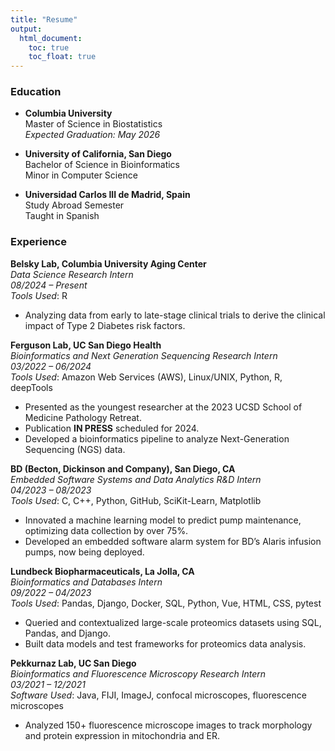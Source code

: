```yaml
---
title: "Resume"
output: 
  html_document:
    toc: true
    toc_float: true
---
```


### Education

- **Columbia University**  
  Master of Science in Biostatistics  
  *Expected Graduation: May 2026*

- **University of California, San Diego**  
  Bachelor of Science in Bioinformatics  
  Minor in Computer Science  

- **Universidad Carlos III de Madrid, Spain**  
  Study Abroad Semester  
  Taught in Spanish


### Experience

**Belsky Lab, Columbia University Aging Center**  
*Data Science Research Intern*  
*08/2024 – Present*  
*Tools Used*: R  

- Analyzing data from early to late-stage clinical trials to derive the clinical impact of Type 2 Diabetes risk factors.

**Ferguson Lab, UC San Diego Health**  
*Bioinformatics and Next Generation Sequencing Research Intern*  
*03/2022 – 06/2024*  
*Tools Used*: Amazon Web Services (AWS), Linux/UNIX, Python, R, deepTools  

- Presented as the youngest researcher at the 2023 UCSD School of Medicine Pathology Retreat.
- Publication **IN PRESS** scheduled for 2024.
- Developed a bioinformatics pipeline to analyze Next-Generation Sequencing (NGS) data.

**BD (Becton, Dickinson and Company), San Diego, CA**  
*Embedded Software Systems and Data Analytics R&D Intern*  
*04/2023 – 08/2023*  
*Tools Used*: C, C++, Python, GitHub, SciKit-Learn, Matplotlib  

- Innovated a machine learning model to predict pump maintenance, optimizing data collection by over 75%.
- Developed an embedded software alarm system for BD’s Alaris infusion pumps, now being deployed.

**Lundbeck Biopharmaceuticals, La Jolla, CA**  
*Bioinformatics and Databases Intern*  
*09/2022 – 04/2023*  
*Tools Used*: Pandas, Django, Docker, SQL, Python, Vue, HTML, CSS, pytest  

- Queried and contextualized large-scale proteomics datasets using SQL, Pandas, and Django.
- Built data models and test frameworks for proteomics data analysis.

**Pekkurnaz Lab, UC San Diego**  
*Bioinformatics and Fluorescence Microscopy Research Intern*  
*03/2021 – 12/2021*  
*Software Used*: Java, FIJI, ImageJ, confocal microscopes, fluorescence microscopes  

- Analyzed 150+ fluorescence microscope images to track morphology and protein expression in mitochondria and ER.